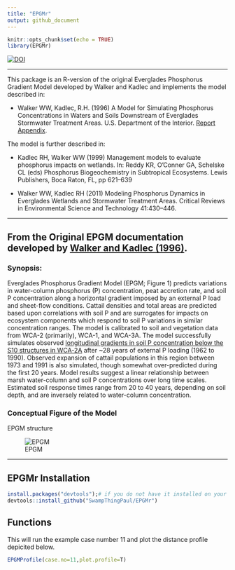 ```yaml
---
title: "EPGMr"
output: github_document
---
```


```r
knitr::opts_chunk$set(echo = TRUE)
library(EPGMr)
```

[![DOI](https://zenodo.org/badge/234599925.svg)](https://zenodo.org/badge/latestdoi/234599925)

***
This package is an R-version of the original Everglades Phosphorus Gradient Model developed by Walker and Kadlec and implements the model described in:

* Walker WW, Kadlec, R.H. (1996) A Model for Simulating Phosphorus Concentrations in Waters and Soils Downstream of Everglades Stormwater Treatment Areas. U.S. Department of the Interior. [Report](http://www.wwwalker.net/epgm/epgm_Aug_1996_1_of_2.pdf) [Appendix](http://www.wwwalker.net/epgm/epgm_Aug_1996_2_of_2.pdf).
 
The model is further described in:

* Kadlec RH, Walker WW (1999) Management models to evaluate phosphorus impacts on wetlands. In: Reddy KR, O’Conner GA, Schelske CL (eds) Phosphorus Biogeochemistry in Subtropical Ecosystems. Lewis Publishers, Boca Raton, FL, pp 621–639

* Walker WW, Kadlec RH (2011) Modeling Phosphorus Dynamics in Everglades Wetlands and Stormwater Treatment Areas. Critical Reviews in Environmental Science and Technology 41:430–446. 


***

## From the Original EPGM documentation developed by [Walker and Kadlec (1996)](http://www.wwwalker.net/epgm/).
### Synopsis:
Everglades Phosphorus Gradient Model (EPGM; Figure 1) predicts variations in water-column phosphorus (P) concentration, peat accretion rate, and soil P concentration along a horizontal gradient imposed by an external P load and sheet-flow conditions. Cattail densities and total areas are predicted based upon correlations with soil P and are surrogates for impacts on ecosystem components which respond to soil P variations in similar concentration ranges. The model is calibrated to soil and vegetation data from WCA-2 (primarily), WCA-1, and WCA-3A. The model successfully simulates observed [longitudinal gradients in soil P concentration below the S10 structures in WCA-2A](http://www.wwwalker.net/epgm/wca2a_gradient.htm) after ~28 years of external P loading (1962 to 1990). Observed expansion of cattail populations in this region between 1973 and 1991 is also simulated, though somewhat over-predicted during the first 20 years. Model results suggest a linear relationship between marsh water-column and soil P concentrations over long time scales. Estimated soil response times range from 20 to 40 years, depending on soil depth, and are inversely related to water-column concentration.

### Conceptual Figure of the Model

EPGM structure

![EPGM](http://www.wwwalker.net/epgm/epgmpic.gif)

***


## EPGMr Installation

```r
install.packages("devtools");# if you do not have it installed on your PC
devtools::install_github("SwampThingPaul/EPGMr")
```

## Functions

This will run the example case number 11 and plot the distance profile depicited below.

```r
EPGMProfile(case.no=11,plot.profile=T)
```

